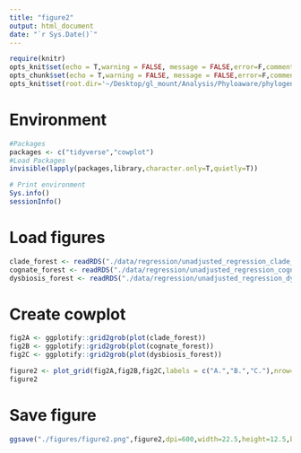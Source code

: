 ```yaml
---
title: "figure2"
output: html_document
date: "`r Sys.Date()`"
---
```


```r
require(knitr)
opts_knit$set(echo = T,warning = FALSE, message = FALSE,error=F,comment=NA) 
opts_chunk$set(echo = T,warning = FALSE, message = FALSE,error=F,comment=NA)
opts_knit$set(root.dir='~/Desktop/gl_mount/Analysis/Phyloaware/phylogenetic-resistance-ms/')
```
# Environment
```r
#Packages
packages <- c("tidyverse","cowplot")   
#Load Packages
invisible(lapply(packages,library,character.only=T,quietly=T))

# Print environment
Sys.info()
sessionInfo()
```

# Load figures
```r
clade_forest <- readRDS("./data/regression/unadjusted_regression_clade_figure.RDS")
cognate_forest <- readRDS("./data/regression/unadjusted_regression_cognate_figure.RDS") 
dysbiosis_forest <- readRDS("./data/regression/unadjusted_regression_dysbiotic_figure.RDS") 
```

# Create cowplot
```r
fig2A <- ggplotify::grid2grob(plot(clade_forest))
fig2B <- ggplotify::grid2grob(plot(cognate_forest))
fig2C <- ggplotify::grid2grob(plot(dysbiosis_forest)) 

figure2 <- plot_grid(fig2A,fig2B,fig2C,labels = c("A.","B.","C."),nrow=2,label_size = 16,rel_heights = c(1,1,1)) 
figure2
```

# Save figure
```r
ggsave("./figures/figure2.png",figure2,dpi=600,width=22.5,height=12.5,bg='white')
```
